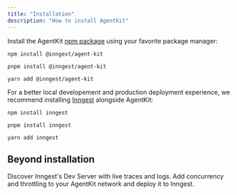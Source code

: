 ```yaml
---
title: "Installation"
description: "How to install AgentKit"
---
```


Install the AgentKit [npm package](https://www.npmjs.com/package/@inngest/agent-kit) using your favorite package manager:

<CodeGroup>

```shell npm
npm install @inngest/agent-kit
```

```shell pnpm
pnpm install @inngest/agent-kit
```

```shell yarn
yarn add @inngest/agent-kit
```

</CodeGroup>

For a better local developement and production deployment experience, we recommend installing [Inngest](https://www.npmjs.com/package/inngest) alongside AgentKit:

<CodeGroup>

```shell npm
npm install inngest
```

```shell pnpm
pnpm install inngest
```

```shell yarn
yarn add inngest
```

</CodeGroup>

## Beyond installation

<CardGroup>
<Card title="Local development" href="/getting-started/local-development" icon="laptop">
Discover Inngest's Dev Server with live traces and logs.
</Card>
<Card title="Deployment to production" href="/getting-started/deployment" icon="cloud">
Add concurrency and throttling to your AgentKit network and deploy it to Inngest.
</Card>
</CardGroup>